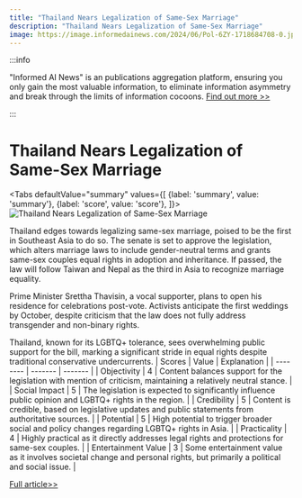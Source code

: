 ```yaml
---
title: "Thailand Nears Legalization of Same-Sex Marriage"
description: "Thailand Nears Legalization of Same-Sex Marriage"
image: https://image.informedainews.com/2024/06/Pol-6ZY-1718684708-0.jpg
---
```



:::info

"Informed AI News" is an publications aggregation platform, ensuring you only gain the most valuable information, to eliminate information asymmetry and break through the limits of information cocoons.  [Find out more >>](/)

:::

# Thailand Nears Legalization of Same-Sex Marriage


<Tabs
	defaultValue="summary"
	values={[
	{label: 'summary', value: 'summary'},
	{label: 'score', value: 'score'},
]}>
<TabItem value="summary">
<img
  src="https://image.informedainews.com/2024/06/Pol-6ZY-1718684708-0.jpg"
  alt="Thailand Nears Legalization of Same-Sex Marriage"
/>



Thailand edges towards legalizing same-sex marriage, poised to be the first in Southeast Asia to do so. The senate is set to approve the legislation, which alters marriage laws to include gender-neutral terms and grants same-sex couples equal rights in adoption and inheritance. If passed, the law will follow Taiwan and Nepal as the third in Asia to recognize marriage equality.

Prime Minister Srettha Thavisin, a vocal supporter, plans to open his residence for celebrations post-vote. Activists anticipate the first weddings by October, despite criticism that the law does not fully address transgender and non-binary rights.

Thailand, known for its LGBTQ+ tolerance, sees overwhelming public support for the bill, marking a significant stride in equal rights despite traditional conservative undercurrents.
</TabItem>
<TabItem value="score">
	| Scores     | Value   | Explanation |
	| -------- | ------- | ------- |
	| Objectivity  | 4    | Content balances support for the legislation with mention of criticism, maintaining a relatively neutral stance.    |
	| Social Impact | 5     | The legislation is expected to significantly influence public opinion and LGBTQ+ rights in the region.    |
	| Credibility    | 5    | Content is credible, based on legislative updates and public statements from authoritative sources.    |
	| Potential    | 5    | High potential to trigger broader social and policy changes regarding LGBTQ+ rights in Asia.    |
	| Practicality    | 4    | Highly practical as it directly addresses legal rights and protections for same-sex couples.    |
	| Entertainment Value    | 3    | Some entertainment value as it involves societal change and personal rights, but primarily a political and social issue.    |
</TabItem>
</Tabs>

[Full article>>](https://www.theguardian.com/world/article/2024/jun/18/thailand-same-sex-marriage-equality-vote-bill-legislation)
